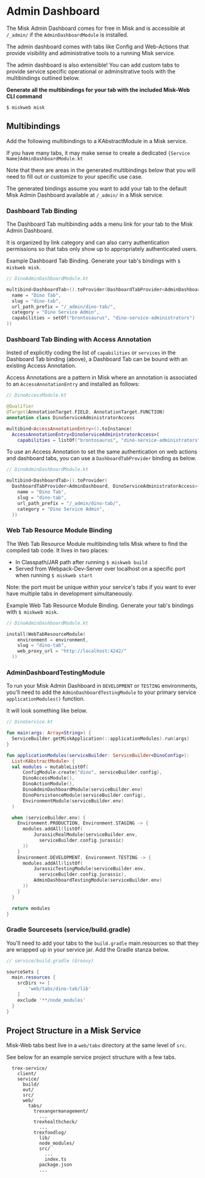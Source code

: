 # Admin Dashboard

The Misk Admin Dashboard comes for free in Misk and is accessible at `/_admin/` if the `AdminDashboardModule` is installed.

The admin dashboard comes with tabs like Config and Web-Actions that provide visibility and administrative tools to a running Misk service.

The admin dashboard is also extensible! You can add custom tabs to provide service specific operational or adminsitrative tools with the multibindings outlined below.

**Generate all the multibindings for your tab with the included Misk-Web CLI command**

```
$ miskweb misk
```

## Multibindings

Add the following multibindings to a KAbstractModule in a Misk service.

If you have many tabs, it may make sense to create a dedicated `{Service Name}AdminDashboardModule.kt`

Note that there are areas in the generated multibindings below that you will need to fill out or customize to your specific use case.

The generated bindings assume you want to add your tab to the default Misk Admin Dashboard available at `/_admin/` in a Misk service.

### Dashboard Tab Binding

The Dashboard Tab multibinding adds a menu link for your tab to the Misk Admin Dashboard.

It is organized by link category and can also carry authentication permissions so that tabs only show up to appropriately authenticated users.

Example Dashboard Tab Binding. Generate your tab's bindings with `$ miskweb misk`.

```kotlin
// DinoAdminDashboardModule.kt

multibind<DashboardTab>().toProvider(DashboardTabProvider<AdminDashboard>(
  name = "Dino Tab",
  slug = "dino-tab",
  url_path_prefix = "/_admin/dino-tab/",
  category = "Dino Service Admin",
  capabilities = setOf("brontosaurus", "dino-service-administrators")
))
```

### Dashboard Tab Binding with Access Annotation

Insted of explicitly coding the list of `capabilities` or `services` in the Dashboard Tab binding (above), a Dashboard Tab can be bound with an existing Access Annotation.

Access Annotations are a pattern in Misk where an annotation is associated to an `AccessAnnotationEntry` and installed as follows:

```kotlin
// DinoAccessModule.kt

@Qualifier
@Target(AnnotationTarget.FIELD, AnnotationTarget.FUNCTION)
annotation class DinoServiceAdministratorAccess

multibind<AccessAnnotationEntry>().toInstance(
  AccessAnnotationEntry<DinoServiceAdministratorAccess>(
    capabilities = listOf("brontosaurus", "dino-service-administrators")))
```

To use an Access Annotation to set the same authentication on web actions and dashboard tabs, you can use a `DashboardTabProvider` binding as below.

```kotlin
// DinoAdminDashboardModule.kt

multibind<DashboardTab>().toProvider(
  DashboardTabProvider<AdminDashboard, DinoServiceAdministratorAccess>(
    name = "Dino Tab",
    slug = "dino-tab",
    url_path_prefix = "/_admin/dino-tab/",
    category = "Dino Service Admin",
  ))
```

### Web Tab Resource Module Binding

The Web Tab Resource Module multibinding tells Misk where to find the compiled tab code. It lives in two places:

- In Classpath/JAR path after running `$ miskweb build`
- Served from Webpack-Dev-Server over localhost on a specific port when running `$ miskweb start`

Note: the port must be unique within your service's tabs if you want to ever have multiple tabs in development simultaneously.

Example Web Tab Resource Module Binding. Generate your tab's bindings with `$ miskweb misk`.

```kotlin
// DinoAdminDashboardModule.kt

install(WebTabResourceModule(
    environment = environment,
    slug = "dino-tab",
    web_proxy_url = "http://localhost:4242/"
  ))
```

### AdminDashboardTestingModule

To run your Misk Admin Dashboard in `DEVELOPMENT` or `TESTING` environments, you'll need to add the `AdminDashboardTestingModule` to your primary service `applicationModules()` function.

It will look something like below.

```kotlin
// DinoService.kt

fun main(args: Array<String>) {
  ServiceBuilder.getMiskApplication(::applicationModules).run(args)
}

fun applicationModules(serviceBuilder: ServiceBuilder<DinoConfig>):
  List<KAbstractModule> {
  val modules = mutableListOf(
      ConfigModule.create("dino", serviceBuilder.config),
      DinoAccessModule(),
      DinoActionModule(),
      DinoAdminDashboardModule(serviceBuilder.env)
      DinoPersistenceModule(serviceBuilder.config),
      EnvironmentModule(serviceBuilder.env)
  )

  when (serviceBuilder.env) {
    Environment.PRODUCTION, Environment.STAGING -> {
      modules.addAll(listOf(
          JurassicRealModule(serviceBuilder.env,
            serviceBuilder.config.jurassic)
      ))
    }
    Environment.DEVELOPMENT, Environment.TESTING -> {
      modules.addAll(listOf(
          JurassicTestingModule(serviceBuilder.env,
            serviceBuilder.config.jurassic),
          AdminDashboardTestingModule(serviceBuilder.env)
      ))
    }
  }

  return modules
}
```

### Gradle Sourcesets (service/build.gradle)

You'll need to add your tabs to the `build.gradle` main.resources so that they are wrapped up in your service jar. Add the Gradle stanza below.

```groovy
// service/build.gradle (Groovy)

sourceSets {
  main.resources {
    srcDirs += [
        'web/tabs/dino-tab/lib'
    ]
    exclude '**/node_modules'
  }
}
```

## Project Structure in a Misk Service

Misk-Web tabs best live in a `web/tabs` directory at the same level of `src`.

See below for an example service project structure with a few tabs.

```
  trex-service/
    client/
    service/
      build/
      out/
      src/
      web/
        tabs/
          trexangermanagement/
            ...
          trexhealthcheck/
            ...
          trexfoodlog/
            lib/
            node_modules/
            src/
              ...
              index.ts
            package.json
            ...
```

